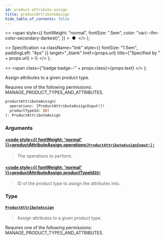 ```yaml
---
id: product-attribute-assign
title: productAttributeAssign
hide_table_of_contents: false
---
```


  <>
    <span
      style={{
        fontWeight: "normal",
        fontSize: ".5em",
        color: "var(--ifm-color-secondary-darkest)",
      }}
    >
      &nbsp;●&nbsp;
    </span>
  </>
);

  <>
    Specification
    <a
      className="link"
      style={{ fontSize: "1.5em", paddingLeft: "4px" }}
      target="\_blank"
      href={props.url}
      title={"Specified by " + props.url}
    >
      ⎘
    </a>
  </>
);

  <>
    <span class={"badge badge--" + props.class}>{props.text}</span>
  </>
);

Assign attributes to a given product type.

Requires one of the following permissions: MANAGE_PRODUCT_TYPES_AND_ATTRIBUTES.

```graphql
productAttributeAssign(
  operations: [ProductAttributeAssignInput!]!
  productTypeId: ID!
): ProductAttributeAssign
```

### Arguments

#### [<code style={{ fontWeight: 'normal' }}>productAttributeAssign.<b>operations</b></code>](#)<Bullet />[`[ProductAttributeAssignInput!]!`](../../../developer/api-reference/inputs/product-attribute-assign-input) <Badge class="secondary" text="non-null"/> <Badge class="secondary" text="input"/>

> The operations to perform.

#### [<code style={{ fontWeight: 'normal' }}>productAttributeAssign.<b>productTypeId</b></code>](#)<Bullet />[`ID!`](../../../developer/api-reference/scalars/id) <Badge class="secondary" text="non-null"/> <Badge class="secondary" text="scalar"/>

> ID of the product type to assign the attributes into.

### Type

#### [`ProductAttributeAssign`](../../../developer/api-reference/objects/product-attribute-assign) <Badge class="secondary" text="object"/>

> Assign attributes to a given product type.

Requires one of the following permissions: MANAGE_PRODUCT_TYPES_AND_ATTRIBUTES.

>
